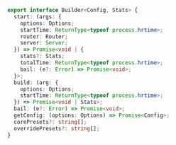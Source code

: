 ```ts
export interface Builder<Config, Stats> {
  start: (args: {
    options: Options;
    startTime: ReturnType<typeof process.hrtime>;
    router: Router;
    server: Server;
  }) => Promise<void | {
    stats?: Stats;
    totalTime: ReturnType<typeof process.hrtime>;
    bail: (e?: Error) => Promise<void>;
  }>;
  build: (arg: {
    options: Options;
    startTime: ReturnType<typeof process.hrtime>;
  }) => Promise<void | Stats>;
  bail: (e?: Error) => Promise<void>;
  getConfig: (options: Options) => Promise<Config>;
  corePresets?: string[];
  overridePresets?: string[];
}
```
